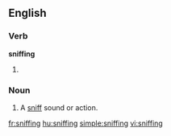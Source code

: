 ==English==
{{wikipedia}}
===Verb===
'''sniffing'''

#{{present participle of|[[sniff]]}}

===Noun===
{{en-noun}}

# A [[sniff]] sound or action.

[[fr:sniffing]]
[[hu:sniffing]]
[[simple:sniffing]]
[[vi:sniffing]]